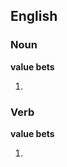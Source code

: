 ==English==

===Noun===
'''value bets'''

# {{plural of|value bet}}

===Verb===
'''value bets'''

#{{third-person singular of|value bet}}